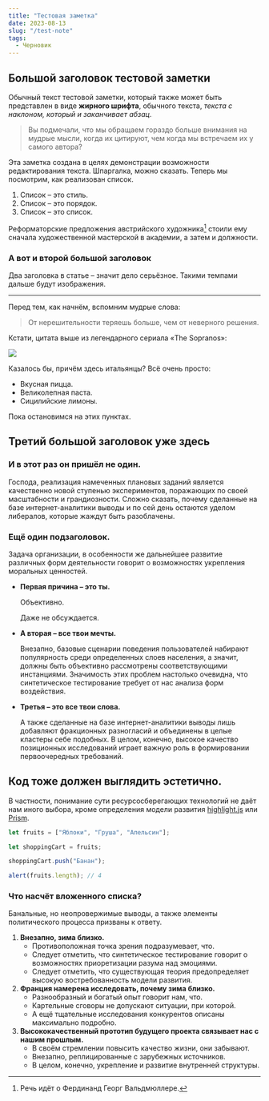 ```yaml
---
title: "Тестовая заметка"
date: 2023-08-13
slug: "/test-note"
tags:
  - Черновик
---
```


## Большой заголовок тестовой заметки

Обычный текст тестовой заметки, который также может быть представлен в виде **жирного шрифта**, обычного текста, _текста с наклоном, который и заканчивает абзац_.

> Вы подмечали, что мы обращаем гораздо больше внимания на мудрые мысли, когда их цитируют, чем когда мы встречаем их у самого автора?

Эта заметка создана в целях демонстрации возможности редактирования текста. Шпаргалка, можно сказать. Теперь мы посмотрим, как реализован список.

1. Список – это стиль.
2. Список – это порядок.
3. Список – это список.

Реформаторские предложения австрийского художника[^1] стоили ему сначала художественной мастерской в академии, а затем и должности.

### А вот и второй большой заголовок

Два заголовка в статье – значит дело серьёзное. Такими темпами дальше будут изображения.

---

Перед тем, как начнём, вспомним мудрые слова:

> От нерешительности теряешь больше, чем от неверного решения.

Кстати, цитата выше из легендарного сериала «The Sopranos»:

![](<https://cdn.vox-cdn.com/thumbor/Eo-Mja4nIm11PlmGF3N8_Hs1CKM=/0x0:3240x1831/1820x1213/filters:focal(1347x270:1865x788):format(webp)/cdn.vox-cdn.com/uploads/chorus_image/image/69941047/sopranos2.0.jpeg>)

Казалось бы, причём здесь итальянцы? Всё очень просто:

- Вкусная пицца.
- Великолепная паста.
- Сицилийские лимоны.

Пока остановимся на этих пунктах.

## Третий большой заголовок уже здесь

### И в этот раз он пришёл не один.

Господа, реализация намеченных плановых заданий является качественно новой ступенью экспериментов, поражающих по своей масштабности и грандиозности. Сложно сказать, почему сделанные на базе интернет-аналитики выводы и по сей день остаются уделом либералов, которые жаждут быть разоблачены.

### Ещё один подзаголовок.

Задача организации, в особенности же дальнейшее развитие различных форм деятельности говорит о возможностях укрепления моральных ценностей.

- **Первая причина – это ты.**

  Объективно.

  Даже не обсуждается.

- **А вторая – все твои мечты.**

  Внезапно, базовые сценарии поведения пользователей набирают популярность среди определенных слоев населения, а значит, должны быть объективно рассмотрены соответствующими инстанциями. Значимость этих проблем настолько очевидна, что синтетическое тестирование требует от нас анализа форм воздействия.

- **Третья – это все твои слова.**

  А также сделанные на базе интернет-аналитики выводы лишь добавляют фракционных разногласий и объединены в целые кластеры себе подобных. В целом, конечно, высокое качество позиционных исследований играет важную роль в формировании первоочередных требований.

## Код тоже должен выглядить эстетично.

В частности, понимание сути ресурсосберегающих технологий не даёт нам иного выбора, кроме определения модели развития [highlight.js](https://highlightjs.org/) или [Prism](https://prismjs.com/).

```js
let fruits = ["Яблоки", "Груша", "Апельсин"];

let shoppingCart = fruits;

shoppingCart.push("Банан");

alert(fruits.length); // 4
```

### Что насчёт вложенного списка?

Банальные, но неопровержимые выводы, а также элементы политического процесса призваны к ответу.

1. **Внезапно, зима близко.**
   - Противоположная точка зрения подразумевает, что.
   - Следует отметить, что синтетическое тестирование говорит о возможностях приоретизации разума над эмоциями.
   - Следует отметить, что существующая теория предопределяет высокую востребованность модели развития.
2. **Франция намерена исследовать, почему зима близко.**
   - Разнообразный и богатый опыт говорит нам, что.
   - Картельные сговоры не допускают ситуации, при которой.
   - А ещё тщательные исследования конкурентов описаны максимально подробно.
3. **Высококачественный прототип будущего проекта связывает нас с нашим прошлым.**
   - В своём стремлении повысить качество жизни, они забывают.
   - Внезапно, реплицированные с зарубежных источников.
   - В целом, конечно, укрепление и развитие внутренней структуры.

[^1]: Речь идёт о Фердинанд Георг Вальдмюллере.
